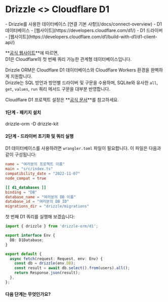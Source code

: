 
# Drizzle \<\> Cloudflare D1

<Prerequisites>
- Drizzle를 사용한 데이터베이스 [연결 기본 사항](/docs/connect-overview)
- D1 데이터베이스 - [웹사이트](https://developers.cloudflare.com/d1/)
- D1 드라이버 - [웹사이트](https://developers.cloudflare.com/d1/build-with-d1/d1-client-api/)
</Prerequisites>

**[공식 웹사이트](https://developers.cloudflare.com/d1/)**에 따르면,  
D1은 Cloudflare의 첫 번째 쿼리 가능한 관계형 데이터베이스입니다.

Drizzle ORM은 Cloudflare D1 데이터베이스와 Cloudflare Workers 환경을 완벽하게 지원합니다.  
Drizzle는 SQL 방언과 방언별 드라이버 및 구문을 수용하며, SQLite와 유사한 `all`, `get`, `values`, `run` 쿼리 메서드 구문을 대부분 반영합니다.

Cloudflare D1 프로젝트 설정은 **[공식 문서](https://developers.cloudflare.com/d1/)**를 참고하세요.


#### 1단계 - 패키지 설치

<Npm>
drizzle-orm
-D drizzle-kit
</Npm>


#### 2단계 - 드라이버 초기화 및 쿼리 실행

D1 데이터베이스를 사용하려면 `wrangler.toml` 파일이 필요합니다. 이 파일은 다음과 같이 구성됩니다:

```toml
name = "여러분의 프로젝트 이름"
main = "src/index.ts"
compatibility_date = "2022-11-07"
node_compat = true

[[ d1_databases ]]
binding = "DB"
database_name = "여러분의 DB 이름"
database_id = "여러분의 DB ID"
migrations_dir = "drizzle/migrations"
```

첫 번째 D1 쿼리를 실행해 보겠습니다:

```typescript
import { drizzle } from 'drizzle-orm/d1';

export interface Env {
  DB: D1Database;
}

export default {
  async fetch(request: Request, env: Env) {
    const db = drizzle(env.DB);
    const result = await db.select().from(users).all();
    return Response.json(result);
  },
};
```


#### 다음 단계는 무엇인가요?

<WhatsNextPostgres/>


